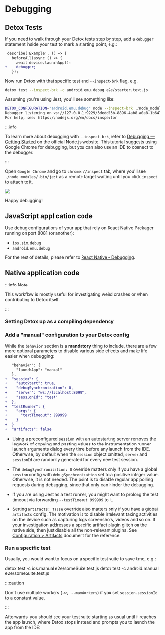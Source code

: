 
# Debugging

## Detox Tests

If you need to walk through your Detox tests step by step, add a `debugger` statement
inside your test to mark a starting point, e.g.:

```diff title="e2e/starter.test.js"
 describe('Example', () => {
   beforeAll(async () => {
     await device.launchApp();
+    debugger;
   });
```

Now run Detox with that specific test and `--inspect-brk` flag, e.g.:

```bash
detox test --inspect-brk -c android.emu.debug e2e/starter.test.js
```

Assuming you're using Jest, you'll see something like:

```bash
DETOX_CONFIGURATION="android.emu.debug" node --inspect-brk ./node_modules/.bin/jest --config e2e/jest.config.js --runInBand e2e/starter.test.js
Debugger listening on ws://127.0.0.1:9229/3dedd03b-8896-4ab8-a0a8-1b647abb9c98
For help, see: https://nodejs.org/en/docs/inspector
```

:::info

To learn more about debugging with `--inspect-brk`, refer to
[Debugging — Getting Started](https://nodejs.org/en/docs/guides/debugging-getting-started/)
on the official Node.js website. This tutorial suggests using Google Chrome for debugging,
but you can also use an IDE to connect to the debugger.

:::

Open `Google Chrome` and go to `chrome://inspect` tab, where you'll see `./node_modules/.bin/jest` as a remote
target waiting until you click `inspect` to attach to it.

![](../img/inspect-brk.png)

Happy debugging!

## JavaScript application code

Use debug configurations of your app that rely on React Native Packager running on port 8081 (or another):

* `ios.sim.debug`
* `android.emu.debug`

For the rest of details, please refer to [React Native – Debugging](https://reactnative.dev/docs/debugging).

## Native application code

:::info Note

This workflow is mostly useful for investigating weird crashes or when contributing to Detox itself.

:::

### Setting Detox up as a compiling dependency

<Tabs groupId="mobileOs">
  <TabItem value="iOS" label="iOS" default>
    <CompilingIOS />
  </TabItem>
  <TabItem value="Android" label="Android">
    <CompilingAndroid />
  </TabItem>
</Tabs>

### Add a "manual" configuration to your Detox config

<Tabs groupId="mobileOs">
  <TabItem value="iOS" label="iOS" default>
    <ConfigIOS />
  </TabItem>
  <TabItem value="Android" label="Android">
    <ConfigAndroid />
  </TabItem>
</Tabs>

While the `behavior` section is a **mandatory** thing to include, there are a few more optional
parameters to disable various side effects and make life easier when debugging:

```diff
   "behavior": {
     "launchApp": "manual"
   },
+  "session": {
+    "autoStart": true,
+    "debugSynchronization": 0,
+    "server": "ws://localhost:8099",
+    "sessionId": "test"
+  },
+  "testRunner": {
+    "args": {
+      "testTimeout": 999999
+    }
+  }
+  "artifacts": false
```

- Using a preconfigured `session` with an autostarting server removes the legwork of copying and
pasting values to the instrumentation runner launch arguments dialog every time before any launch
from the IDE. Otherwise, by default when the `session` object omitted, `server` and `sessionId`
are randomly generated for every new test session.

- The `debugSynchronization: 0` override matters only if you have a global `session` config
with `debugSynchronization` set to a positive integer value. Otherwise, it is not needed. The point
is to disable regular app polling requests during debugging, since that only can hinder the debugging.

- If you are using Jest as a test runner, you might want to prolong the test timeout via forwarding
`--testTimeout 999999` to it.

- Setting `artifacts: false` override also matters only if you have a global `artifacts` config.
The motivation is to disable irrelevant taxing activities on the device such as capturing logs
screenshots, videos and so on. If your investigation addresses a specific artifact plugin glitch
on the native side, then just disable all the non-relevant plugins. See
[Configuration > Artifacts](../config/artifacts.md) document for the reference.

### Run a specific test

Usually, you would want to focus on a specific test suite to save time, e.g.:

<Tabs groupId="mobileOs">
  <TabItem value="iOS" label="iOS">
    <CodeBlock language="sh">
      detox test -c ios.manual e2e/someSuite.test.js
    </CodeBlock>
  </TabItem>
  <TabItem value="Android" label="Android">
    <CodeBlock language="sh">
      detox test -c android.manual e2e/someSuite.test.js
    </CodeBlock>
  </TabItem>
</Tabs>

:::caution

Don't use multiple workers (`-w, --maxWorkers`) if you set `session.sessionId` to a constant value.

:::

Afterwards, you should see your test suite starting as usual until it reaches the app launch, where
Detox stops instead and prompts you to launch the app from the IDE:

<Tabs groupId="mobileOs">
  <TabItem value="iOS" label="iOS">
    <RunIos />
  </TabItem>
  <TabItem value="Android" label="Android">
    <RunAndroid />
  </TabItem>
</Tabs>

